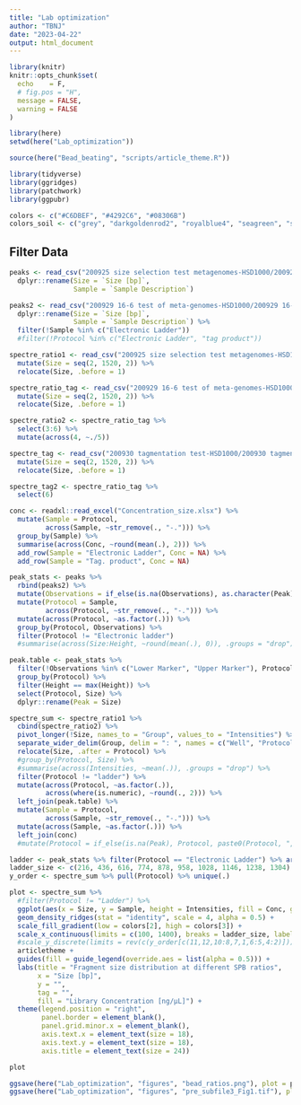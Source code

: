 ---
title: "Lab optimization"
author: "TBNJ"
date: "2023-04-22"
output: html_document
---

```{r setup, include=FALSE}
library(knitr)
knitr::opts_chunk$set(
  echo    = F,
  # fig.pos = "H",
  message = FALSE,
  warning = FALSE
)

library(here)
setwd(here("Lab_optimization"))

source(here("Bead_beating", "scripts/article_theme.R"))

library(tidyverse)
library(ggridges)
library(patchwork)
library(ggpubr)

colors <- c("#C6DBEF", "#4292C6", "#08306B")
colors_soil <- c("grey", "darkgoldenrod2", "royalblue4", "seagreen", "salmon")
```

## Filter Data


```{r remove blanks and pcr controls}
peaks <- read_csv("200925 size selection test metagenomes-HSD1000/200925 size selection test metagenomes-HSD1000_compactPeakTable.csv", col_names = TRUE, col_select = c(2:5,18:19)) %>%
  dplyr::rename(Size = `Size [bp]`,
                Sample = `Sample Description`)

peaks2 <- read_csv("200929 16-6 test of meta-genomes-HSD1000/200929 16-6 test of meta-genomes-HSD1000_compactPeakTable.csv", col_names = TRUE, col_select = c(2:5,18:19)) %>%
  dplyr::rename(Size = `Size [bp]`,
                Sample = `Sample Description`) %>%
  filter(!Sample %in% c("Electronic Ladder"))
  #filter(!Protocol %in% c("Electronic Ladder", "tag product"))

spectre_ratio1 <- read_csv("200925 size selection test metagenomes-HSD1000/200925 size selection test metagenomes-HSD1000_Electropherogram.csv") %>%
  mutate(Size = seq(2, 1520, 2)) %>%
  relocate(Size, .before = 1)

spectre_ratio_tag <- read_csv("200929 16-6 test of meta-genomes-HSD1000/200929 16-6 test of meta-genomes-HSD1000_Electropherogram.csv") %>%
  mutate(Size = seq(2, 1520, 2)) %>%
  relocate(Size, .before = 1)

spectre_ratio2 <- spectre_ratio_tag %>%
  select(3:6) %>%
  mutate(across(4, ~./5))

spectre_tag <- read_csv("200930 tagmentation test-HSD1000/200930 tagmentation test-HSD1000_Electropherogram.csv") %>%
  mutate(Size = seq(2, 1520, 2)) %>%
  relocate(Size, .before = 1)

spectre_tag2 <- spectre_ratio_tag %>%
  select(6)

conc <- readxl::read_excel("Concentration_size.xlsx") %>%
  mutate(Sample = Protocol,
         across(Sample, ~str_remove(., "-."))) %>%
  group_by(Sample) %>%
  summarise(across(Conc, ~round(mean(.), 2))) %>%
  add_row(Sample = "Electronic Ladder", Conc = NA) %>%
  add_row(Sample = "Tag. product", Conc = NA)

peak_stats <- peaks %>%
  rbind(peaks2) %>%
  mutate(Observations = if_else(is.na(Observations), as.character(Peak), Observations)) %>%
  mutate(Protocol = Sample,
         across(Protocol, ~str_remove(., "-."))) %>%
  mutate(across(Protocol, ~as.factor(.))) %>%
  group_by(Protocol, Observations) %>%
  filter(Protocol != "Electronic ladder")
  #summarise(across(Size:Height, ~round(mean(.), 0)), .groups = "drop")

peak.table <- peak_stats %>%
  filter(!Observations %in% c("Lower Marker", "Upper Marker"), Protocol != "Electronic Ladder") %>%
  group_by(Protocol) %>%
  filter(Height == max(Height)) %>%
  select(Protocol, Size) %>%
  dplyr::rename(Peak = Size)

spectre_sum <- spectre_ratio1 %>%
  cbind(spectre_ratio2) %>%
  pivot_longer(!Size, names_to = "Group", values_to = "Intensities") %>%
  separate_wider_delim(Group, delim = ": ", names = c("Well", "Protocol")) %>%
  relocate(Size, .after = Protocol) %>%
  #group_by(Protocol, Size) %>%
  #summarise(across(Intensities, ~mean(.)), .groups = "drop") %>%
  filter(Protocol != "ladder") %>%
  mutate(across(Protocol, ~as.factor(.)),
         across(where(is.numeric), ~round(., 2))) %>%
  left_join(peak.table) %>%
  mutate(Sample = Protocol,
         across(Sample, ~str_remove(., "-."))) %>%
  mutate(across(Sample, ~as.factor(.))) %>%
  left_join(conc)
  #mutate(Protocol = if_else(is.na(Peak), Protocol, paste0(Protocol, ", Peak = ", Peak, " bp ")))

ladder <- peak_stats %>% filter(Protocol == "Electronic Ladder") %>% arrange(Size) %>% pull(Size)
ladder_size <- c(216, 436, 616, 774, 878, 958, 1028, 1146, 1238, 1304)
y_order <- spectre_sum %>% pull(Protocol) %>% unique(.)

plot <- spectre_sum %>%
  #filter(Protocol != "Ladder") %>%
  ggplot(aes(x = Size, y = Sample, height = Intensities, fill = Conc, group = Protocol)) +
  geom_density_ridges(stat = "identity", scale = 4, alpha = 0.5) +
  scale_fill_gradient(low = colors[2], high = colors[3]) + 
  scale_x_continuous(limits = c(100, 1400), breaks = ladder_size, labels = ladder) +
  #scale_y_discrete(limits = rev(c(y_order[c(11,12,10:8,7,1,6:5,4:2)]))) +
  articletheme +
  guides(fill = guide_legend(override.aes = list(alpha = 0.5))) +
  labs(title = "Fragment size distribution at different SPB ratios",
       x = "Size [bp]",
       y = "",
       tag = "",
       fill = "Library Concentration [ng/µL]") +
  theme(legend.position = "right",
        panel.border = element_blank(),
        panel.grid.minor.x = element_blank(),
        axis.text.x = element_text(size = 18),
        axis.text.y = element_text(size = 18),
        axis.title = element_text(size = 24))

plot

ggsave(here("Lab_optimization", "figures", "bead_ratios.png"), plot = plot, device = "png", height = 12, width = 19)
ggsave(here("Lab_optimization", "figures", "pre_subfile3_Fig1.tif"), plot = plot, device = "tiff", height = 12, width = 19, dpi = 600)
```






